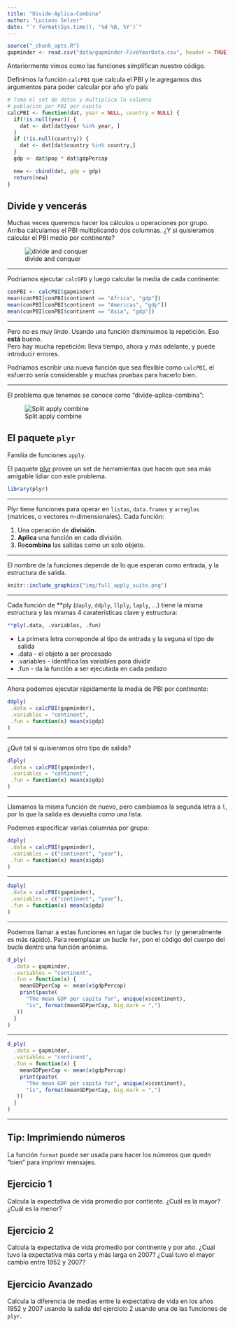 ```yaml
---
title: "Divide-Aplica-Combina"
author: "Luciano Selzer"
date: "`r format(Sys.time(), '%d %B, %Y')`"
---
```


```r
source("_chunk_opts.R")
gapminder <- read.csv("data/gapminder-FiveYearData.csv", header = TRUE)
```

Anteriormente vimos como las funciones simplifican nuestro código.

Definimos la función `calcPBI` que calcula el PBI y le agregamos
dos argumentos para poder calcular por año y/o país

```r
# Toma el set de datos y multiplica la columna 
# población por PBI per capita
calcPBI <- function(dat, year = NULL, country = NULL) {
  if(!is.null(year)) {
    dat <- dat[dat$year %in% year, ]
  }
  if (!is.null(country)) {
    dat <- dat[dat$country %in% country,]
  }
  gdp <- dat$pop * dat$gdpPercap

  new <- cbind(dat, gdp = gdp)
  return(new)
}
```

## Divide y vencerás 

Muchas veces queremos hacer los cálculos u operaciones por grupo.  
Arriba calculamos el PBI multiplicando dos columnas. ¿Y si quisieramos
calcular el PBI medio por continente?

![divide and conquer](https://media.giphy.com/media/GLkQ1upVWKdeo/giphy.gif)

---

Podríamos ejecutar `calcGPD` y luego calcular la media de cada continente:

```r
conPBI <- calcPBI(gapminder)
mean(conPBI[conPBI$continent == "Africa", "gdp"])
mean(conPBI[conPBI$continent == "Americas", "gdp"])
mean(conPBI[conPBI$continent == "Asia", "gdp"])
```


---

Pero no es muy *lindo*.
Usando una función disminuimos la repetición. Eso **está** bueno.  
Pero hay mucha repetición: lleva tiempo, ahora y más adelante, y 
puede introducir errores.

Podríamos escribir una nueva función que sea flexible como `calcPBI`, 
el esfuerzo sería considerable y muchas pruebas para hacerlo bien.

---

El problema que tenemos se conoce como "divide-aplica-combina":

![Split apply combine](img/splitapply.png)

## El paquete `plyr`


Familia de funciones `apply`.

El paquete [plyr](http://had.co.nz/plyr/) provee un set de herramientas que 
hacen que sea más amigable lidiar con este problema.


```r
library(plyr)
```

---

Plyr tiene funciones para operar en `listas`, `data.frames` y `arreglos` 
(matrices, o vectores n-dimensionales). Cada función:


1. Una operación de **división**.
2. **Aplica** una función en cada división.
3. Re**combina** las salidas como un solo objeto.

---

El nombre de la funciones depende de lo que esperan como entrada, y la
estructura de salida. 

```r
knitr::include_graphics("img/full_apply_suite.png")
```


---

Cada función de **ply (`daply`, `ddply`, `llply`, `laply`, ...) tiene la misma
estructura y las mismas 4 caraterísticas clave y estructura:

```r
**ply(.data, .variables, .fun)
```

* La primera letra correponde al tipo de entrada y la seguna el tipo de salida
* .data - el objeto a ser procesado
* .variables - identifica las variables para dividir
* .fun - da la función a ser ejecutada en cada pedazo

---

Ahora podemos ejecutar rápidamente la media de PBI por continente:


``` r
ddply(
 .data = calcPBI(gapminder),
 .variables = "continent",
 .fun = function(x) mean(x$gdp)
)
```

---

¿Qué tal si quisieramos otro tipo de salida?

```r
dlply(
 .data = calcPBI(gapminder),
 .variables = "continent",
 .fun = function(x) mean(x$gdp)
)
```

---

Llamamos la misma función de nuevo, pero cambiamos la segunda letra a `l`,
por lo que la salida es devuelta como una lista.

Podemos especificar varias columnas por grupo:


``` r
ddply(
 .data = calcPBI(gapminder),
 .variables = c("continent", "year"),
 .fun = function(x) mean(x$gdp)
)
```

---

```r
daply(
 .data = calcPBI(gapminder),
 .variables = c("continent", "year"),
 .fun = function(x) mean(x$gdp)
)
```

---

Podemos llamar a estas funciones en lugar de bucles `for` (y generalmente
es más rápido). Para reemplazar un bucle `for`, pon el código del cuerpo del
bucle dentro una función anónima.

```r
d_ply(
  .data = gapminder,
  .variables = "continent",
  .fun = function(x) {
    meanGDPperCap <- mean(x$gdpPercap)
    print(paste(
      "The mean GDP per capita for", unique(x$continent),
      "is", format(meanGDPperCap, big.mark = ",")
   ))
  }
)
```

---

```r
d_ply(
  .data = gapminder,
  .variables = "continent",
  .fun = function(x) {
    meanGDPperCap <- mean(x$gdpPercap)
    print(paste(
      "The mean GDP per capita for", unique(x$continent),
      "is", format(meanGDPperCap, big.mark = ",")
   ))
  }
)
```

---


## Tip: Imprimiendo números{.tip}

La función `format` puede ser usada para hacer los números
que quedn "bien" para imprimir mensajes.

## Ejercicio 1{.challenge}

Calcula la expectativa de vida promedio por contiente. ¿Cuál es la mayor?
¿Cuál es la menor?

## Ejercicio 2{.challenge}

Calcula la expectativa de vida promedio por continente y por año. ¿Cual tuvo
la expectativa más corta y más larga en 2007? ¿Cual tuvo el mayor cambio entre
1952 y 2007?

## Ejercicio Avanzado{.challenge}

Calcula la diferencia de medias entre la expectativa de vida en los años 1952 y
2007 usando la salida del ejercicio 2 usando una de las funciones de `plyr`.

